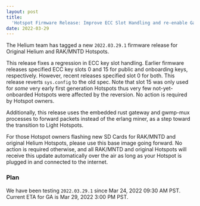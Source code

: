 ```yaml
---
layout: post
title:
  'Hotspot Firmware Release: Improve ECC Slot Handling and re-enable Gateway-rs Packet Forwarding'
date: 2022-03-29
---
```


The Helium team has tagged a new `2022.03.29.1` firmware release for Original Helium and RAK/MNTD
Hotspots.

This release fixes a regression in ECC key slot handling. Earlier firmware releases specified ECC
key slots 0 and 15 for public and onboarding keys, respectively. However, recent releases specified
slot 0 for both. This release reverts `sys.config` to the old spec. Note that slot 15 was only used
for _some_ very early first generation Hotspots thus very few not-yet-onboarded Hotspots were
affected by the reversion. No action is required by Hotspot owners.

Additionally, this release uses the embedded rust gateway and gwmp-mux processes to forward packets
instead of the erlang miner, as a step toward the transition to Light Hotspots.

For those Hotspot owners flashing new SD Cards for RAK/MNTD and original Helium Hotspots, please use
this base image going forward. No action is required otherwise, and all RAK/MNTD and original
Hotspots will receive this update automatically over the air as long as your Hotspot is plugged in
and connected to the internet.

### Plan

We have been testing `2022.03.29.1` since Mar 24, 2022 09:30 AM PST. Current ETA for GA is Mar 29,
2022 3:00 PM PST.
